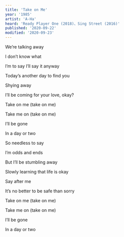 ```yaml
---
title: 'Take on Me'
year: '1985'
artist: 'A-Ha'
heard: 'Ready Player One (2018)、Sing Street (2016)'
published: '2020-09-22'
modified: '2020-09-23'
---
```


<LyricSection>

We&rsquo;re talking away

I don&rsquo;t know what

I&rsquo;m to say I&rsquo;ll say it anyway

Today&rsquo;s another day to find you

Shying away

I&rsquo;ll be coming for your love, okay?

</LyricSection>

<LyricSection>

Take on me (take on me)

Take me on (take on me)

I&rsquo;ll be gone

In a day or two

</LyricSection>

<LyricSection>

So needless to say

I&rsquo;m odds and ends

But I&rsquo;ll be stumbling away

Slowly learning that life is okay

Say after me

It&rsquo;s no better to be safe than sorry

</LyricSection>

<LyricSection>

Take on me (take on me)

Take me on (take on me)

I&rsquo;ll be gone

In a day or two

</LyricSection>
